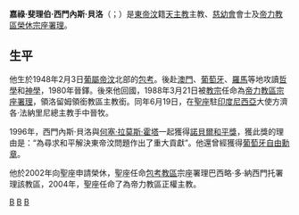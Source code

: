 {{blpunsourced|time=2019-09-11T15:46:45+00:00}}
{{葡萄牙語姓名|西門內斯|貝洛}}
{{Infobox Christian leader
| honorific-prefix = 
| name             = 嘉祿·斐理伯·西門內斯·貝洛 {{Nobel icon|prize=1996年諾貝爾和平獎|link=諾貝爾和平獎|size=20px}}<br />Carlos Filipe Ximenes Belo
| honorific-suffix = [[慈幼會|慈幼會]]
| native_name      =
| native_name_lang =
| title            = [[天主教帝力教區|天主教帝力教區榮休宗座署理]]
| image            = Dom_Filipe_Ximenes_Belo_2016.jpg
| image_size       = 
| metropolis       =
| diocese      = [[天主教帝力總教區|帝力]]
| see              = 
| appointed        = 1988年3月21日
| term             =
| term_start       =
| term_end         =
| predecessor      = Ennio Appignanesi
| successor        = [[阿爾貝托·里卡爾多·達·席爾瓦|阿爾貝托·里卡爾多·達·席爾瓦]]
| other_post       = {{unbulleted list|洛留姆領銜教區領銜主教}}
<!---------- Orders ---------->
| ordination       = 1980年7月26日
| ordinated_by     =
| consecration     = 1988年6月19日
| consecrated_by   = 
| cardinal         =
<!---------- Personal details ---------->
| birth_name       =
| birth_date       = {{birth date and age|df=yes|1948|02|03}}
| birth_place      = [[葡屬帝汶|葡屬帝汶]][[包考|包考]]
| death_date       = <!--{{death date and age|df=yes|YYYY|MM|DD|YYYY|MM|DD}} (death date then birth date) -->
| death_place      =
| buried           =
| nationality      = [[東帝汶|東帝汶]]
| religion         = [[天主教|天主教]]
| residence        =
| parents          =
| occupation       =
| motto            =
| signature        = Dom_Filipe_Ximenes_Belo_Assinatura.jpg
| signature_alt    =
| coat_of_arms     =
| coat_of_arms_alt =
}}
'''嘉祿·斐理伯·西門內斯·貝洛'''（{{lang-pt|Carlos Filipe Ximenes Belo}}；{{bd|1948年|2月3日|catIdx=Carlos Filipe Ximenes Belo}}）是[[東帝汶|東帝汶]]籍[[天主教|天主教]]主教、[[慈幼會|慈幼會]]會士及[[天主教帝力教區|帝力教區榮休宗座署理]]。

==生平==
他生於1948年2月3日[[葡屬帝汶|葡屬帝汶]]北部的[[包考|包考]]。後赴[[澳門|澳門]]、[[葡萄牙|葡萄牙]]、[[羅馬|羅馬]]等地攻讀[[哲學|哲學]]和[[神學|神學]]，1980年晉鐸。後來他回國，1988年3月21日被[[教宗|教宗]]任命為[[天主教帝力教區|帝力教區宗座署理]]，領洛留姆領銜教區主教銜。同年6月19日，在[[聖座|聖座]]駐[[印度尼西亞|印度尼西亞]]大使方濟各·法納里尼總主教手中晉牧。

1996年，西門內斯·貝洛與[[何塞·拉莫斯·霍塔|何塞·拉莫斯·霍塔]]一起獲得[[諾貝爾和平獎|諾貝爾和平獎]]，獲此獎的理由是：“為尋求和平解決東帝汶問題作出了重大貢獻”。他還曾經獲得[[葡萄牙|葡萄牙]][[自由勳章|自由勳章]]。

他於2002年向聖座申請榮休，聖座任命[[天主教包考教區|包考教區]]宗座署理巴西略·多·納西門托署理該教區，2004年，聖座任命了{{link-en|亞爾伯·利則·達席爾瓦|Alberto Ricardo da Silva}}為帝力教區正權主教。

{{諾貝爾和平獎獲得者 (1976年-2000年)}}

{{Authority control}}
[[Category:诺贝尔和平奖获得者|B]]
[[Category:东帝汶人|B]]
[[Category:天主教主教|B]]